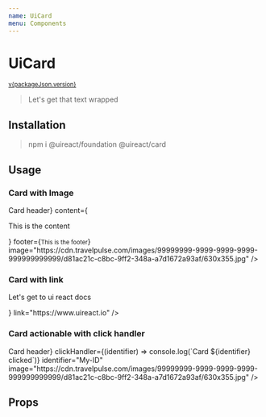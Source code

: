 ```yaml
---
name: UiCard
menu: Components
---
```



# UiCard

<sup>
  <a href="https://github.com/inavac182/ui-react/blob/main/packages/card/" target="_blank">
    v{packageJson.version}
  </a>
</sup>

> Let's get that text wrapped

## Installation

> npm i @uireact/foundation @uireact/card

## Usage

### Card with Image

<Playground>
  <UiCard
    header={<h1>Card header</h1>}
    content={<p>This is the content</p>}
    footer={<small>This is the footer</small>}
    image="https://cdn.travelpulse.com/images/99999999-9999-9999-9999-999999999999/d81ac21c-c8bc-9ff2-348a-a7d1672a93af/630x355.jpg"
  />
</Playground>

### Card with link

<Playground>
  <UiCard content={<p>Let's get to ui react docs</p>} link="https://www.uireact.io" />
</Playground>

### Card actionable with click handler

<Playground>
  <UiCard
    header={<h1>Card header</h1>}
    clickHandler={(identifier) => console.log(`Card ${identifier} clicked`)}
    identifier="My-ID"
    image="https://cdn.travelpulse.com/images/99999999-9999-9999-9999-999999999999/d81ac21c-c8bc-9ff2-348a-a7d1672a93af/630x355.jpg"
  />
</Playground>

## Props

<Props of={UiCard} />
